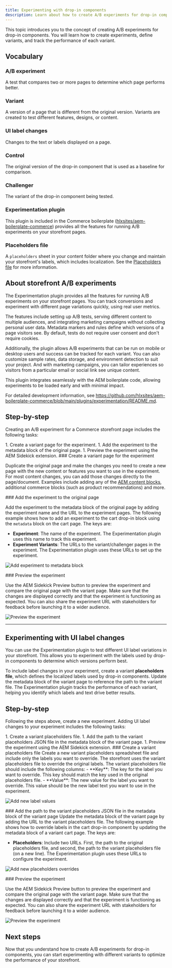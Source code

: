```yaml
---
title: Experimenting with drop-in components
description: Learn about how to create A/B experiments for drop-in components.
---
```



This topic introduces you to the concept of creating A/B experiments for drop-in components. You will learn how to create experiments, define variants, and track the performance of each variant.

## Vocabulary

<Vocabulary>

### A/B experiment

A test that compares two or more pages to determine which page performs better.

### Variant

A version of a page that is different from the original version. Variants are created to test different features, designs, or content.

### UI label changes

Changes to the text or labels displayed on a page.

### Control

The original version of the drop-in component that is used as a baseline for comparison.

### Challenger

The variant of the drop-in component being tested.

### Experimentation plugin

This plugin is included in the Commerce boilerplate ([hlxsites/aem-boilerplate-commerce](https://github.com/hlxsites/aem-boilerplate-commerce)) provides all the features for running A/B experiments on your storefront pages.

### Placeholders file

A `placeholders` sheet in your content folder where you change and maintain your storefront's labels, which includes localization. See the [Placeholders file](/resources/placeholders/) for more information.

</Vocabulary>

## About storefront A/B experiments

The Experimentation plugin provides all the features for running A/B experiments on your storefront pages. You can track conversions and experiment with different page variations quickly, using real user metrics.

The features include setting up A/B tests, serving different content to multiple audiences, and integrating marketing campaigns without collecting personal user data. Metadata markers and rules define which versions of a page visitors see. By default, tests do not require user consent and don't require cookies.

Additionally, the plugin allows A/B experiments that can be run on mobile or desktop users and success can be tracked for each variant. You can also customize sample rates, data storage, and environment detection to suit your project. And with marketing campaigns, you can tailor experiences so visitors from a particular email or social link see unique content.

This plugin integrates seamlessly with the AEM boilerplate code, allowing experiments to be loaded early and with minimal impact.

For detailed development information, see https://github.com/hlxsites/aem-boilerplate-commerce/blob/main/plugins/experimentation/README.md.

## Step-by-step

Creating an A/B experiment for a Commerce storefront page includes the following tasks:

<Steps>
1. Create a variant page for the experiment.
1. Add the experiment to the metadata block of the original page.
1. Preview the experiment using the AEM Sidekick extension.
</Steps>

<Tasks>
<Task>
### Create a variant page for the experiment

Duplicate the original page and make the changes you need to create a new page with the new content or features you want to use in the experiment. For most content changes, you can add those changes directly to the page/document. Examples include adding any of the [AEM content blocks](https://www.aem.live/developer/block-collection#boilerplate), additional commerce blocks (such as product recommendations) and more.

</Task>

<Task>
### Add the experiment to the original page

Add the experiment to the metadata block of the original page by adding the experiment name and the URL to the experiment pages. The following example shows how to add an experiment to the cart drop-in block using the `metadata` block on the cart page. The keys are:

- **Experiment**: The name of the experiment. The Experimentation plugin uses this name to track this experiment.
- **Experiment Variants**: The URLs to the variant/challenger pages in the experiment. The Experimentation plugin uses these URLs to set up the experiment.

<Diagram caption="Add experiment to metadata block">![Add experiment to metadata block](@images/MetadataExperiment.png)</Diagram>

</Task>

<Task>
### Preview the experiment

Use the AEM Sidekick Preview button to preview the experiment and compare the original page with the variant page. Make sure that the changes are displayed correctly and that the experiment is functioning as expected. You can also share the experiment URL with stakeholders for feedback before launching it to a wider audience.

<Diagram caption="Preview the experiment">![Preview the experiment](@images/ExperimentOne.png)</Diagram>

</Task>

</Tasks>

---

## Experimenting with UI label changes

You can use the Experimentation plugin to test different UI label variations in your storefront. This allows you to experiment with the labels used by drop-in components to determine which versions perform best.

To include label changes in your experiment, create a variant **placeholders file**, which defines the localized labels used by drop-in components. Update the metadata block of the variant page to reference the path to the variant file. The Experimentation plugin tracks the performance of each variant, helping you identify which labels and text drive better results.

## Step-by-step

Following the steps above, create a new experiment. Adding UI label changes to your experiment includes the following tasks:

<Steps>
1. Create a variant placeholders file.
1. Add the path to the variant placeholders JSON file in the metadata block of the variant page.
1. Preview the experiment using the AEM Sidekick extension.
</Steps>

<Tasks>

<Task>
### Create a variant placeholders file
Create a new variant placeholders spreadsheet file and include only the labels you want to override. The storefront uses the variant placeholders file to override the original labels. The variant placeholders file should include the following columns:
- **Key**: The key for the label you want to override. This key should match the key used in the original placeholders file.
- **Value**: The new value for the label you want to override. This value should be the new label text you want to use in the experiment.

<Diagram caption="Add new label values">![Add new label values](@images/PlaceholderOverrides.png)</Diagram>
</Task>

<Task>
### Add the path to the variant placeholders JSON file in the metadata block of the variant page
Update the metadata block of the variant page by adding the URL to the variant placeholders file. The following example shows how to override labels in the cart drop-in component by updating the metadata block of a variant cart page. The keys are:

- **Placeholders**: Include two URLs. First, the path to the original placeholders file, and second, the path to the variant placeholders file (on a new line). The Experimentation plugin uses these URLs to configure the experiment.

<Diagram caption="Add new placeholders overrides">![Add new placeholders overrides](@images/PlaceholderExperiment.png)</Diagram>
</Task>

<Task>
### Preview the experiment

Use the AEM Sidekick Preview button to preview the experiment and compare the original page with the variant page. Make sure that the changes are displayed correctly and that the experiment is functioning as expected. You can also share the experiment URL with stakeholders for feedback before launching it to a wider audience.

<Diagram caption="Preview the experiment">![Preview the experiment](@images/PlaceholderPreviewExperiment.png)</Diagram>

</Task>
</Tasks>

## Next steps

Now that you understand how to create A/B experiments for drop-in components, you can start experimenting with different variants to optimize the performance of your storefront.
